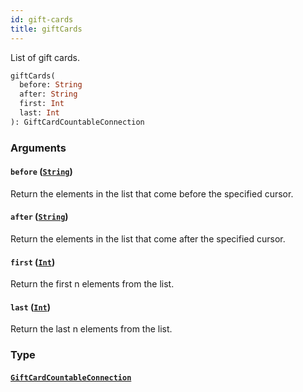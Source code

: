 ```yaml
---
id: gift-cards
title: giftCards
---
```


List of gift cards.

```graphql
giftCards(
  before: String
  after: String
  first: Int
  last: Int
): GiftCardCountableConnection

```

### Arguments

#### `before` ([`String`](../../../developer/api-reference/scalars/string))

Return the elements in the list that come before the specified cursor.

#### `after` ([`String`](../../../developer/api-reference/scalars/string))

Return the elements in the list that come after the specified cursor.

#### `first` ([`Int`](../../../developer/api-reference/scalars/int))

Return the first n elements from the list.

#### `last` ([`Int`](../../../developer/api-reference/scalars/int))

Return the last n elements from the list.

### Type

#### [`GiftCardCountableConnection`](../../../developer/api-reference/objects/gift-card-countable-connection)
